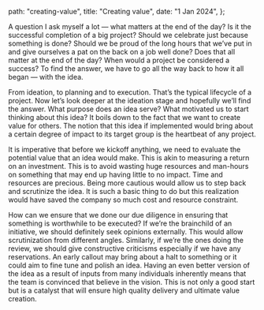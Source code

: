   path: "creating-value",
  title: "Creating value",
  date: "1 Jan 2024",
};

A question I ask myself a lot — what matters at the end of the day? Is it the successful completion of a big project? Should we celebrate just because something is done? Should we be proud of the long hours that we’ve put in and give ourselves a pat on the back on a job well done? Does that all matter at the end of the day? When would a project be considered a success? To find the answer, we have to go all the way back to how it all began — with the idea. 

From ideation, to planning and to execution. That’s the typical lifecycle of a project. Now let’s look deeper at the ideation stage and hopefully we’ll find the answer. What purpose does an idea serve? What motivated us to start thinking about this idea? It boils down to the fact that we want to create value for others. The notion that this idea if implemented would bring about a certain degree of impact to its target group is the heartbeat of any project.

It is imperative that before we kickoff anything, we need to evaluate the potential value that an idea would make. This is akin to measuring a return on an investment. This is to avoid wasting huge resources and man-hours on something that may end up having little to no impact. Time and resources are precious. Being more cautious would allow us to step back and scrutinize the idea. It is such a basic thing to do but this realization would have saved the company so much cost and resource constraint.

How can we ensure that we done our due diligence in ensuring that something is worthwhile to be executed? If we’re the brainchild of an initiative, we should definitely seek opinions externally. This would allow scrutinization from different angles. Similarly, if we’re the ones doing the review, we should give constructive criticisms especially if we have any reservations. An early callout may bring about a halt to something or it could aim to fine tune and polish an idea. Having an even better version of the idea as a result of inputs from many individuals inherently means that the team is convinced that believe in the vision. This is not only a good start but is a catalyst that will ensure high quality delivery and ultimate value creation.